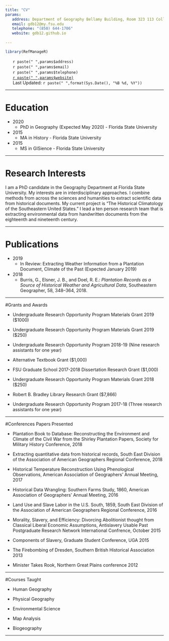 ```yaml
---
title: "CV"
params:
   address: Department of Geography Bellamy Building, Room 323 113 Collegiate Loop PO Box 3062190 Tallahassee FL 32306
   email: gdb12@my.fsu.edu
   telephone: "(850) 644-1706" 
   website: gdb12.github.io
   
---
```


 <!--html_preserve-->
<style type="text/css">
ul.CV {
list-style-type: none;
}
</style>
<!--/html_preserve-->

```r
library(RefManageR)
```

<ul class="CV">
<li><i class="fa fa-home" aria-hidden="true"></i>  `r paste(" ",params$address)`</li>
<li><i class="fa fa-envelope-o" aria-hidden="true"></i>  `r paste(" ",params$email)`</li>
<li><i class="fa fa-mobile" aria-hidden="true"></i>  `r paste(" ",params$telephone)`</li>
<li><i class="fa fa-globe" aria-hidden="true"></i>  [`r paste(" ",params$website)`](`r params$website`)</li>
<li><i class="fa fa-clock-o" aria-hidden="true"></i> Last Updated: `r paste(" ",format(Sys.Date(), "%B %d, %Y"))`</li>
</ul>


*************

# Education

* 2020
    + PhD in Geography (Expected May 2020) - Florida State University
* 2015
    + MA in History - Florida State University
* 2015
    + MS in GISience - Florida State University

*************

# Research Interests

I am a PhD candidate in the Geography Department at Florida State University. My interests are in interdisciplinary approaches. I combine methods from across the sciences and humanities to extract scientific data from historical documents. My current project is “The Historical Climatology of the Southeastern United States.” I lead a ten person research team that is extracting environmental data from handwritten documents from the eighteenth and nineteenth century.

*************

# Publications

* 2019
    + In Review: Extracting Weather Information from a Plantation Document, Climate of the Past (Expected January 2019)
* 2018
    + Burris, G., Elsner, J. B., and Doel, R. E.: *Plantation Records as a Source of Historical Weather and Agricultural Data*, Southeastern Geographer, 58, 348–364, 2018.

*************

#Grants and Awards

* Undergraduate Research Opportunity Program Materials Grant 2019 ($1000)

* Undergraduate Research Opportunity Program Materials Grant 2019 ($250)

* Undergraduate Research Opportunity Program 2018-19 (Nine research assistants for one year)

* Alternative Textbook Grant ($1,000)

* FSU Graduate School 2017-2018 Dissertation Research Grant ($1,000)

* Undergraduate Research Opportunity Program Materials Grant 2018 ($250)

* Robert B. Bradley Library Research Grant ($7,866)

* Undergraduate Research Opportunity Program 2017-18 (Three research assistants for one year)

*************

#Conferences Papers Presented

* Plantation Book to Database: Reconstructing the Environment and Climate of the Civil War from the Shirley Plantation Papers, Society for Military History Conference, 2018

* Extracting quantitative data from historical records, South East Division of the Association of American Geographers Regional Conference, 2018

* Historical Temperature Reconstruction Using Phenological Observations,  American Association of Geographers’ Annual Meeting, 2017

* Historical Data Wrangling: Southern Farms Study, 1860,  American Association of Geographers’ Annual Meeting, 2016

* Land Use and Slave Labor in the U.S. South, 1859, South East Division of the Association of American Geographers Regional Conference, 2016

* Morality, Slavery, and Efficiency: Divorcing Abolitionist thought from Classical Liberal Economic Assumptions, Antislavery Usable Past Postgraduate Research Network International Confrence, October 2015

* Components of Slavery, Graduate Student Conference, UGA 2015

* The Firebombing of Dresden, Southern British Historical Association 2013

* Minister Takes Rook, Northern Great Plains conference 2012

*************

#Courses Taught

* Human Geography

* Physical Geography

* Environmental Science

* Map Analysis

* Biogeography

*************